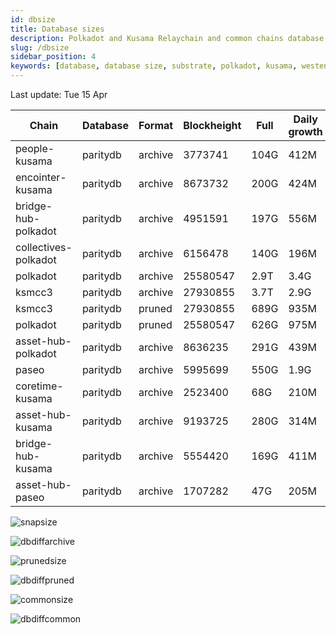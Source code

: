 ```yaml
---
id: dbsize
title: Database sizes
description: Polkadot and Kusama Relaychain and common chains database sizes
slug: /dbsize
sidebar_position: 4
keywords: [database, database size, substrate, polkadot, kusama, westend]
---
```



Last update: Tue 15 Apr

| Chain    | Database   | Format | Blockheight | Full         | Daily growth |
| ------------------------| ----------- | -------- | ------- | ---------- | ----- | 
| people-kusama | paritydb | archive | 3773741 | 104G | 412M |
| encointer-kusama | paritydb | archive | 8673732 | 200G | 424M |
| bridge-hub-polkadot | paritydb | archive | 4951591 | 197G | 556M |
| collectives-polkadot | paritydb | archive | 6156478 | 140G | 196M |
| polkadot | paritydb | archive | 25580547 | 2.9T | 3.4G |
| ksmcc3 | paritydb | archive | 27930855 | 3.7T | 2.9G |
| ksmcc3 | paritydb | pruned | 27930855 | 689G | 935M |
| polkadot | paritydb | pruned | 25580547 | 626G | 975M |
| asset-hub-polkadot | paritydb | archive | 8636235 | 291G | 439M |
| paseo | paritydb | archive | 5995699 | 550G | 1.9G |
| coretime-kusama | paritydb | archive | 2523400 | 68G | 210M |
| asset-hub-kusama | paritydb | archive | 9193725 | 280G | 314M |
| bridge-hub-kusama | paritydb | archive | 5554420 | 169G | 411M |
| asset-hub-paseo | paritydb | archive | 1707282 | 47G | 205M |

![snapsize](/img/archivesize.png)

![dbdiffarchive](/img/dbdiffrelay.png)

![prunedsize](/img/prunedsize.png)

![dbdiffpruned](/img/dbdiffpruned.png)

![commonsize](/img/commonsize.png)

![dbdiffcommon](/img/dbdiffcommon.png)

